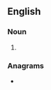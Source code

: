 ==English==

===Noun===
{{head|en|noun plural form}}

# {{plural of|bailee|lang=en}}

===Anagrams===
* {{anagrams|en|a=abeeils|besaiel|besaile}}